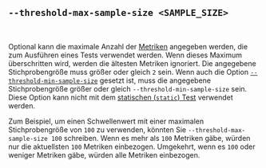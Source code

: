 ## `--threshold-max-sample-size <SAMPLE_SIZE>`

<br />

Optional kann die maximale Anzahl der [Metriken][metric] angegeben werden, die zum Ausführen eines Tests verwendet werden. Wenn dieses Maximum überschritten wird, werden die ältesten Metriken ignoriert. Die angegebene Stichprobengröße muss größer oder gleich `2` sein. Wenn auch die Option [`--threshold-min-sample-size`][threshold min sample size option] gesetzt ist, muss die angegebene Stichprobengröße größer oder gleich `--threshold-min-sample-size` sein. Diese Option kann nicht mit dem [statischen (`static`) Test][static] verwendet werden.

Zum Beispiel, um einen Schwellenwert mit einer maximalen Stichprobengröße von `100` zu verwenden, könnten Sie `--threshold-max-sample-size 100` schreiben. Wenn es mehr als `100` Metriken gäbe, würden nur die aktuellsten `100` Metriken einbezogen. Umgekehrt, wenn es `100` oder weniger Metriken gäbe, würden alle Metriken einbezogen.

[metric]: /de/docs/explanation/benchmarking/#metric

[threshold min sample size option]: #--threshold-min-sample-size-sample-size
[static]: #static